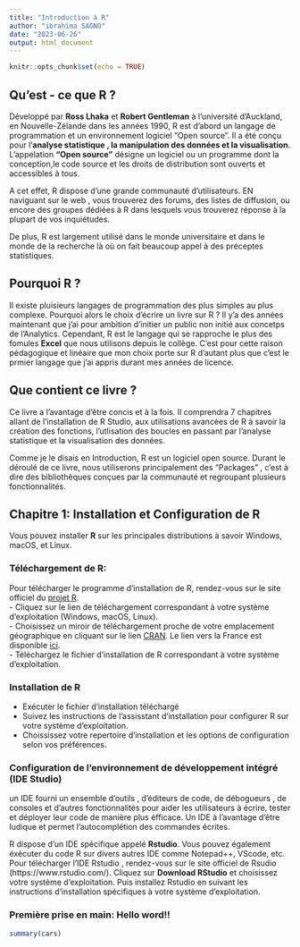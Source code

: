 ```yaml
---
title: "Introduction à R"
author: "ibrahima SAGNO"
date: "2023-06-26"
output: html_document
---
```


```r
knitr::opts_chunk$set(echo = TRUE)
```

## Qu'est - ce que R ? 

Développé par **Ross Lhaka** et **Robert Gentleman** à l'université d'Auckland, en Nouvelle-Zélande dans les années 1990, R est d'abord un langage de programmation et un environnement logiciel "Open source".  Il a été conçu pour l'**analyse statistique , la manipulation des données et la visualisation**. L'appelation **"Open source"** désigne un logiciel ou un programme dont la conception,le code source et les droits de distribution sont ouverts et accessibles à tous. 

A cet effet, R dispose d'une grande communauté d'utilisateurs. EN naviguant sur le web , vous trouverez des forums, des listes de diffusion, ou encore des groupes dédiées à R dans lesquels vous trouverez réponse à la plupart de vos inquiétudes. 

De plus, R est largement utilisé dans le monde universitaire et dans le monde de la recherche là où on fait beaucoup appel à des préceptes statistiques. 

## Pourquoi R ?

Il existe pluisieurs langages de programmation des plus simples au plus complexe. Pourquoi alors le choix d'écrire un livre sur R ? 
Il y'a des années maintenant que j'ai pour ambition d'initier un public non initié aux concetps de l'Analytics. Cependant, R est le langage qui se rapproche le plus des fomules **Excel** que nous utilisons depuis le collège. C'est pour cette raison pédagogique et linéaire que mon choix porte sur R d'autant plus que c'est le prmier langage que j'ai appris durant mes années de licence. 

## Que contient ce livre ?
Ce livre a l'avantage d'être concis et à la fois. Il comprendra 7 chapitres allant de l'installation de R Studio, aux utilisations avancées de R à savoir la création des fonctions, l'utlisation des boucles en passant par l'analyse statistique et la visualisation des données. 

Comme je le disais en Introduction, R est un logiciel open source. Durant le déroulé de ce livre, nous utiliserons principalement des "Packages" , c'est à dire des bibliothèques conçues par la communauté et regroupant plusieurs fonctionnalités. 

## Chapitre 1: Installation et Configuration de R

Vous pouvez installer **R** sur les principales distributions à savoir Windows, macOS, et Linux.  

### Téléchargement de R:
Pour télécharger le programme d'installation de R, rendez-vous sur le site officiel du [projet R](https://www.r-project.org/).  
- Cliquez sur le lien de téléchargement correspondant à votre système d'exploitation (Windows, macOS, Linux).  
- Choisissez un miroir de téléchargement proche de votre emplacement géographique en cliquant sur le lien [CRAN](https://cran.r-project.org/mirrors.html). Le lien vers la France est disponible [ici](https://pbil.univ-lyon1.fr/CRAN/).  
- Téléchargez le fichier d'installation de R correspondant à votre système d'exploitation.  

### Installation de R  

- Exécuter le fichier d'installation téléchargé  
- Suivez les instructions de l'assisstant d'installation pour configurer R sur votre système d'exploitation.  
- Choississez votre repertoire d'installation et les options de configuration selon vos préférences.  

### Configuration de l'environnement de développement intégré (IDE Studio)  
un IDE fourni un ensemble d'outils , d'éditeurs de code, de débogueurs , de consoles et d'autres fonctionnalités pour aider les utilisateurs à écrire, tester et déployer leur code de manière plus éfficace. Un IDE à l'avantage d'être ludique et permet l'autocomplétion des commandes écrites. 

R dispose d'un IDE spécifique appelé **Rstudio**. Vous pouvez également éxécuter du code R sur divers autres IDE comme Notepad++, VScode, etc.  
Pour télécharger l'IDE Rstudio , rendez-vous sur le site officiel de Rsudio (https://www.rstudio.com/). Cliquez sur **Download RStudio** et choisissez votre système d'exploitation. Puis installez Rstudio en suivant les instructions d'installation spécifiques à votre système d'exploitation.  

### Première prise en main: Hello word!!  







```r
summary(cars)
```


